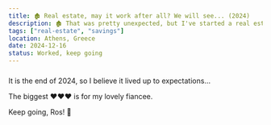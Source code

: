 ```yaml
---
title: 🏚 Real estate, may it work after all? We will see... (2024)
description: 🏚 That was pretty unexpected, but I've started a real estate project. It's gonna be a great journey, I believe.
tags: ["real-estate", "savings"]
location: Athens, Greece
date: 2024-12-16
status: Worked, keep going
---
```


### 

It is the end of 2024, so I believe it lived up to expectations...

The biggest ❤️❤️❤️ is for my lovely fiancee.

Keep going, Ros! 🚀 